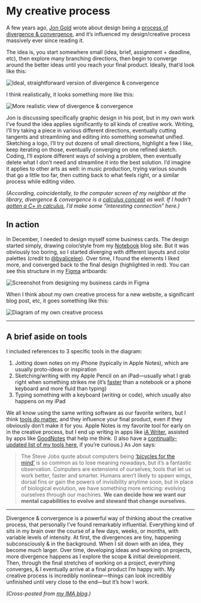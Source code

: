 # My creative process

A few years ago, [Jon Gold](https://jon.gold) wrote about design being a [process of divergence & convergence](https://jon.gold/2016/06/declarative-design-tools/), and it’s influenced my design/creative process massively ever since reading it.

The idea is, you start somewhere small (idea, brief, assignment + deadline, etc), then explore many branching directions, then begin to converge around the better ideas until you reach your final product. Ideally, that’d look like this:

![Ideal, straightforward version of divergence & convergence](https://d2wkqk610zk1ag.cloudfront.net/items/2g2L1S2O1S1R3Z1m0l2b/qvg41et32w7w54vjh6961u0zppc7yzn8.png)

I think realistically, it looks something more like this:

![More realistic view of divergence & convergence](https://d2wkqk610zk1ag.cloudfront.net/items/1M3f2K0K112b062H3m15/ymj0yukh8a3k4hce5y2wjwxff4tgw0gz.png)

Jon is discussing specifically graphic design in his post, but in my own work I’ve found the idea applies significantly to all kinds of creative work. Writing, I’ll try taking a piece in various different directions, eventually cutting tangents and streamlining and editing into something somewhat unified. Sketching a logo, I’ll try out dozens of small directions, highlight a few I like, keep iterating on those, eventually converging on one refined sketch. Coding, I’ll explore different ways of solving a problem, then eventually delete what I don’t need and streamline it into the best solution. I’d imagine it applies to other arts as well: in music production, trying various sounds that go a little too far, then cutting back to what feels right, or a similar process while editing video.

*(According, coincidentally, to the computer screen of my neighbor at the library, divergence & convergence is a [calculus concept](http://tutorial.math.lamar.edu/Classes/CalcII/ConvergenceOfSeries.aspx) as well. If I hadn’t [gotten a C+ in calculus](https://notebook.eugene.me/2020-02-09_how_to_survive_high_school/), I’d make some “interesting connection” here.)*

## In action

In December, I needed to design myself some business cards. The design started simply, drawing color/style from my [Notebook](https://notebook.eugene.me) blog site. But it was obviously too boring, so I started diverging with different layouts and color palettes (credit to [@byalicelee](https://twitter.com/byalicelee)). Over time, I found the elements I liked more, and converged back to the final design (highlighted in red). You can see this structure in my [Figma](http://figma.com) artboards:

![Screenshot from designing my business cards in Figma](https://d2wkqk610zk1ag.cloudfront.net/items/1A2E0u0H1Y3d3m0k2L1L/6q25tqn05rruqt1vj63ean7c90kchewk.png)

When I think about my own creative process for a new website, a significant blog post, etc, it goes something like this:

![ Diagram of my own creative process](https://d2wkqk610zk1ag.cloudfront.net/items/442i000y3M243g2F360F/570k1xk2fmju0tt746dpf8811b8vkpju.png)

***

## A brief aside on tools

I included references to 3 specific tools in the diagram:

1. Jotting down notes on my iPhone (typically in Apple Notes), which are usually proto-ideas or inspiration
2. Sketching/writing with my Apple Pencil on an iPad—usually what I grab right when something strikes me (it’s [faster](https://www.imore.com/how-use-instant-notes-ipad-pro-apple-pencil-ios-11) than a notebook or a phone keyboard and more fluid than typing)
3. Typing something with a keyboard (writing or code), which usually also happens on my iPad

We all know using the same writing software as our favorite writers, but I think [tools do matter](https://hurryslowly.co/005-austin-kleon/), and they influence your final product, even if they obviously don’t make it for you. Apple Notes is my favorite tool for early on in the creative process, but I end up writing in apps like [iA Writer](https://apps.apple.com/us/app/ia-writer/id775737172?uo=4), assisted by apps like [GoodNotes](https://apps.apple.com/us/app/goodnotes-5/id1444383602?uo=4) that help me think. (I also have a [continually-updated list of my tools here](https://notebook.eugene.me/tools/), if you’re curious.) As Jon says:

> The Steve Jobs quote about computers being [‘bicycles for the mind’](https://www.youtube.com/watch?v=ob_GX50Za6c) is so common as to lose meaning nowadays, but it’s a fantastic observation. Computers are extensions of ourselves; tools that let us work better, faster and smarter. Humans aren’t likely to spawn wings, dorsal fins or gain the powers of invisibility anytime soon, but in place of biological evolution, we have something more enticing: evolving ourselves through our machines. **We can decide how we want our mental capabilities to evolve and steward that change ourselves.**

***

Divergence & convergence is a powerful way of thinking about the creative process, that personally I’ve found remarkably influential. Everything kind of sits in my brain over the course of a few days, weeks, or months, with variable levels of intensity. At first, the divergences are tiny, happening subconsciously & in the background. When I sit down with an idea, they become much larger. Over time, developing ideas and working on projects, more divergence happens as I explore the scope & initial development. Then, through the final stretches of working on a project, everything converges, & I eventually arrive at a final product I’m happy with. My creative process is incredibly nonlinear—things can look incredibly unfinished until very close to the end—but it’s how I work.

*(Cross-posted from [my IMA blog](https://ima.eugene.me/2020-02-09_bit_week_2_creative_process/).)*
